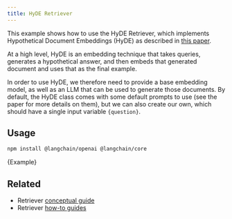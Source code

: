 ```yaml
---
title: HyDE Retriever
---
```


This example shows how to use the HyDE Retriever, which implements Hypothetical Document Embeddings (HyDE) as described in [this paper](https://arxiv.org/abs/2212.10496).

At a high level, HyDE is an embedding technique that takes queries, generates a hypothetical answer, and then embeds that generated document and uses that as the final example.

In order to use HyDE, we therefore need to provide a base embedding model, as well as an LLM that can be used to generate those documents. By default, the HyDE class comes with some default prompts to use (see the paper for more details on them), but we can also create our own, which should have a single input variable `{question}`.

## Usage



<IntegrationInstallTooltip/>

```bash npm
npm install @langchain/openai @langchain/core
```

<CodeBlock language="typescript">{Example}</CodeBlock>

## Related

- Retriever [conceptual guide](/oss/concepts/retrievers)
- Retriever [how-to guides](/oss/how-to/#retrievers)
